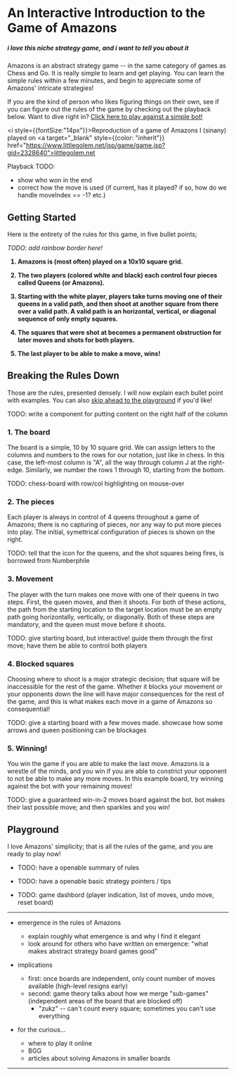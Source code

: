 

# <span className="rainbow-text">An Interactive Introduction to the Game of Amazons</span>
##### i love this niche strategy game, and i want to tell you about it

Amazons is an abstract strategy game -- in the same category of games as Chess and Go.
It is really simple to learn and get playing. You can learn the simple rules within a few minutes,
and begin to appreciate some of Amazons' intricate strategies!

If you are the kind of person who likes figuring things on their own, see if you
can figure out the rules of the game by checking out the playback below.
Want to dive right in? <a href="#playground" className="rainbow-link">Click here to play against a simple bot!</a>

<PlaybackAmazonsBoard></PlaybackAmazonsBoard>

<i style={{fontSize:"14px"}}>Reproduction of a game of Amazons I (sinany) played on
<a target="_blank" style={{color: "inherit"}} href="https://www.littlegolem.net/jsp/game/game.jsp?gid=2328640">littlegolem.net</a></i>

Playback TODO:
- show who won in the end
- correct how the move is used (if current, has it played? if so, how do we handle moveIndex == -1? etc.)

## <span className="rainbow-text">Getting Started</span>

Here is the entirety of the rules for this game, in five bullet points;

*TODO: add rainbow border here!*
<b>
1. Amazons is (most often) played on a 10x10 square grid.

2. The two players (colored white and black) each control four pieces called Queens (or Amazons).

3. Starting with the white player, players take turns moving one of their queens in a valid path, and then shoot at another square from there over a valid path.
A valid path is an  horizontal, vertical, or diagonal sequence of only empty squares.

4. The squares that were shot at becomes a permanent obstruction for later moves and shots for both players.

5. The last player to be able to make a move, <span className="rainbow-text">wins</span>!
</b>

## Breaking the Rules Down

Those are the rules, presented densely. I will now explain each bullet point with examples.
You can also <a href="#playground" className="rainbow-link">skip ahead to the playground</a> if you'd like!

TODO: write a component for putting content on the right half of the column 

### 1. The board

The board is a simple, 10 by 10 square grid. We can assign letters to the columns and 
numbers to the rows for our notation, just like in chess. In this case, the 
left-most column is "A", all the way through column J at the right-edge. Similarly,
we number the rows 1 through 10, starting from the bottom.

TODO: chess-board with row/col highlighting on mouse-over

### 2. The pieces

Each player is always in control of 4 queens throughout a game of Amazons;
there is no capturing of pieces, nor any way to put more pieces into play.
The initial, symettrical configuration of pieces is shown on the right.

TODO: tell that the icon for the queens, and the shot squares being fires, is 
borrowed from Numberphile

### 3. Movement

The player with the turn makes one move with one of their queens in two steps.
First, the queen moves, and then it shoots. For both of these actions, the path
from the starting location to the target location must be an empty path going
horizontally, vertically, or diagonally. Both of these steps are mandatory, and
the queen must move before it shoots.

TODO: give starting board, but interactive! guide them through the first move; have them be able to control both players
<div style={{"width": "300px"}}>
    <SinglePlayerAmazonsBoard></SinglePlayerAmazonsBoard>
</div>

### 4. Blocked squares

Choosing where to shoot is a major strategic decision; that square will be inaccessible
for the rest of the game. Whether it blocks your movement or your opponents down the line
will have major consequences for the rest of the game, and this is what makes each move in 
a game of Amazons so consequential!

TODO: give a starting board with a few moves made. showcase how some arrows and queen positioning can be blockages

### 5. Winning!

You win the game if you are able to make the last move. Amazons is a 
wrestle of the minds, and you win if you are able to constrict your opponent to
not be able to make any more moves. In this example board, try winning against the bot
with your remaining moves!

TODO: give a guaranteed win-in-2 moves board against the bot. bot makes their last possible move; and then sparkles and you win!

## Playground <a name="playground"></a>

I love Amazons' simplicity; that is all the rules of the game, and you are ready to play now!

- TODO: have a openable summary of rules
- TODO: have a openable basic strategy pointers / tips

- TODO: game dashbord (player indication, list of moves, undo move, reset board)

<AmazonsBoard></AmazonsBoard>

---

- emergence in the rules of Amazons
    - explain roughly what emergence is and why I find it elegant
    - look around for others who have written on emergence: "what makes abstract strategy board games good"

- implications
    - first: once boards are independent, only count number of moves available (high-level resigns early)
    - second: game theory talks about how we merge "sub-games" (independent areas of the board that are blocked off)
        - "zukz" -- can't count every square; sometimes you can't use everything

- for the curious...
    - where to play it online
    - BGG
    - articles about solving Amazons in smaller boards
    
---
